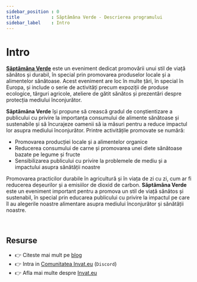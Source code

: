 ```yaml
---
sidebar_position : 0
title            : Săptămâna Verde - Descrierea programului
sidebar_label    : Intro
---
```


# Intro

**[Săptămâna Verde](/saptamana-verde)** este un eveniment dedicat promovării unui stil de viață sănătos și durabil, în special prin promovarea produselor locale și a alimentelor sănătoase.
Acest eveniment are loc în multe țări, în special în Europa, și include o serie de activități precum 
expoziții de produse ecologice, târguri agricole, ateliere de gătit sănătos și prezentări despre protecția mediului înconjurător.

**Săptămâna Verde** își propune să crească gradul de conștientizare a publicului cu privire la importanța consumului de alimente sănătoase și sustenabile și 
să încurajeze oamenii să ia măsuri pentru a reduce impactul lor asupra mediului înconjurător. Printre activitățile promovate se numără:

- Promovarea producției locale și a alimentelor organice
- Reducerea consumului de carne și promovarea unei diete sănătoase bazate pe legume și fructe
- Sensibilizarea publicului cu privire la problemele de mediu și a impactului asupra sănătății noastre

Promovarea practicilor durabile în agricultură și în viața de zi cu zi, cum ar fi reducerea deșeurilor și a emisiilor de dioxid de carbon.
**Săptămâna Verde** este un eveniment important pentru a promova un stil de viață sănătos și sustenabil, 
în special prin educarea publicului cu privire la impactul pe care îl au alegerile noastre alimentare asupra mediului înconjurător și sănătății noastre.

<br />

## Resurse

- 👉 Citeste mai mult pe [blog](https://www.blog.invat.eu/)
- 👉 Intra in [Comunitatea Invat.eu](https://discord.gg/3qmQKAHKS2) (`Discord`)  
- 👉 Afla mai multe despre [Invat.eu](/) 

